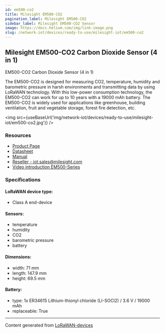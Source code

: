 ```yaml
---
id: em500-co2
title: Milesight EM500-CO2
pagination_label: Milesight EM500-CO2
sidebar_label: Milesight EM500-CO2 Sensor
image: https://docs.helium.com/img/link-image.png
slug: /network-iot/devices/ready-to-use/milesight-iot/em500-co2
---
```



## Milesight EM500-CO2 Carbon Dioxide Sensor (4 in 1)

EM500-CO2 Carbon Dioxide Sensor (4 in 1)

The EM500-CO2 is designed for measuring CO2, temperature, humidity and barometric pressure in harsh
environments and transmitting data by using LoRaWAN technology. With this low-power consumption
technology, the EM500-CO2 can work for up to 10 years with a 19000 mAh battery. The EM500-CO2 is
widely used for applications like greenhouse, building ventilation, fruit and vegetable storage,
forest fire detection, etc.

<img src={useBaseUrl('img/network-iot/devices/ready-to-use/milesight-iot/em500-co2.jpg')} />

### Resources

- [Product Page](https://www.milesight.com/iot/product/lorawan-sensor/em500-co2)
- [Datasheet](https://resource.milesight.com/milesight/iot/document/em500-co2-datasheet-en.pdf)
- [Manual](https://resource.milesight.com/milesight/iot/document/em500-series-user-guide-en.pdf)
- [Reseller - iot.sales@milesight.com](https://www.milesight-iot.com/contact-us/)
- [Video introduction EM500-Series](https://www.youtube.com/watch?v=8XLDauJbVas)

### Specifications

#### LoRaWAN device type:

- Class A end-device

#### Sensors:

- temperature
- humidity
- CO2
- barometric pressure
- battery

#### Dimensions:

- width: 71 mm
- length: 147.9 mm
- height: 69.5 mm

#### Battery:

- type: 1x ER34615 Lithium-thionyl chloride (LI-SOCl2) / 3.6 V / 19000 mAh
- replaceable: True

---

Content generated from [LoRaWAN-devices](https://github.com/TheThingsNetwork/lorawan-devices)

